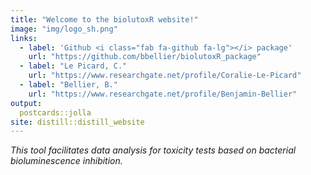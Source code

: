 ```yaml
---
title: "Welcome to the biolutoxR website!"
image: "img/logo_sh.png"
links:
  - label: 'Github <i class="fab fa-github fa-lg"></i> package'
    url: "https://github.com/bbellier/biolutoxR_package"
  - label: "Le Picard, C."
    url: "https://www.researchgate.net/profile/Coralie-Le-Picard"
  - label: "Bellier, B."
    url: "https://www.researchgate.net/profile/Benjamin-Bellier"
output:
  postcards::jolla
site: distill::distill_website
---
```


*This tool facilitates data analysis for toxicity tests based on bacterial bioluminescence inhibition.*

